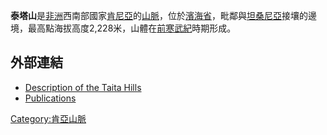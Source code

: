 '''泰塔山'''是[[非洲|非洲]]西南部國家[[肯尼亞|肯尼亞]]的[[山脈|山脈]]，位於[[濱海省_(肯雅)|濱海省]]，毗鄰與[[坦桑尼亞|坦桑尼亞]]接壤的邊境，最高點海拔高度2,228米，山體在[[前寒武紀|前寒武紀]]時期形成。

==外部連結==
* [http://www.helsinki.fi/science/taita/taitahills.html Description of the Taita Hills] {{Wayback|url=http://www.helsinki.fi/science/taita/taitahills.html |date=20130714103737 }}
* [http://www.helsinki.fi/science/taita/ Publications] {{Wayback|url=http://www.helsinki.fi/science/taita/ |date=20130217091851 }} 

{{coord|3|25|S|38|20|E|display=title|region:KE_type:mountain_source:GNS-enwiki}}

{{Kenya-geo-stub}}
[[Category:肯亞山脈|Category:肯亞山脈]]